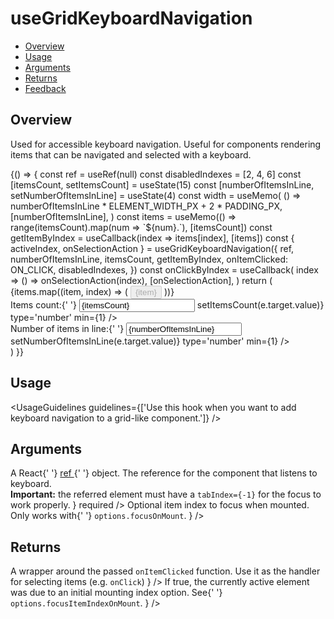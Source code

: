 
<Meta title='Hooks/useGridKeyboardNavigation' />

# useGridKeyboardNavigation

- [Overview](#overview)
- [Usage](#usage)
- [Arguments](#arguments)
- [Returns](#returns)
- [Feedback](#feedback)

## Overview

Used for accessible keyboard navigation. Useful for components rendering items that can be navigated and selected with a keyboard.



<Canvas>
  <Story name='Overview'>
    {() => {
      const ref = useRef(null)
      const disabledIndexes = [2, 4, 6]
      const [itemsCount, setItemsCount] = useState(15)
      const [numberOfItemsInLine, setNumberOfItemsInLine] = useState(4)
      const width = useMemo(
        () => numberOfItemsInLine * ELEMENT_WIDTH_PX + 2 * PADDING_PX,
        [numberOfItemsInLine],
      )
      const items = useMemo(() => range(itemsCount).map(num => `${num}.`), [itemsCount])
      const getItemByIndex = useCallback(index => items[index], [items])
      const { activeIndex, onSelectionAction } = useGridKeyboardNavigation({
        ref,
        numberOfItemsInLine,
        itemsCount,
        getItemByIndex,
        onItemClicked: ON_CLICK,
        disabledIndexes,
      })
      const onClickByIndex = useCallback(
        index => () => onSelectionAction(index),
        [onSelectionAction],
      )
      return (
        <div>
          <div
            className='use-grid-keyboard-nav-comp-wrapper'
            style={{ width }}
            ref={ref}
            tabIndex={-1}
          >
            {items.map((item, index) => (
              <Button
                key={item}
                disabled={disabledIndexes.includes(index)}
                onClick={onClickByIndex(index)}
                kind={Button.kinds?.SECONDARY}
                className={cx('use-grid-keyboard-nav-item', {
                  'active-item': index === activeIndex,
                })}
              >
                {item}
              </Button>
            ))}
          </div>
          <div className='use-grid-keyboard-nav-controls'>
            <div>
              Items count:{' '}
              <input
                value={itemsCount}
                onChange={e => setItemsCount(e.target.value)}
                type='number'
                min={1}
              />
            </div>
            <div>
              Number of items in line:{' '}
              <input
                value={numberOfItemsInLine}
                onChange={e => setNumberOfItemsInLine(e.target.value)}
                type='number'
                min={1}
              />
            </div>
          </div>
        </div>
      )
    }}
  </Story>
</Canvas>

## Usage

<UsageGuidelines
  guidelines={['Use this hook when you want to add keyboard navigation to a grid-like component.']}
/>

## Arguments

<FunctionArguments>
  <FunctionArgument name='options' type='Object'>
    <FunctionArgument
      name='ref'
      type='React.MutableRefObject<HTMLElement>'
      description={
        <>
          A React{' '}
          <a
            href='https://reactjs.org/docs/hooks-reference.html#useref'
            target='_blank'
            rel='noopener noreferrer'
          >
            ref
          </a>{' '}
          object. The reference for the component that listens to keyboard. <br />
          <b>Important:</b> the referred element must have a <code>tabIndex={-1}</code> for the focus
          to work properly.
        </>
      }
      required
    />
    <FunctionArgument name='itemsCount' type='Number' description='The number of items.' required />
    <FunctionArgument
      name='numberOfItemsInLine'
      type='Number'
      description='The number of items on each line of the grid.'
      required
    />
    <FunctionArgument
      name='onItemClicked'
      type='(item, index) => void'
      description="The callback for selecting an item. It will be called when an active item is selected, for example with 'Enter'."
      required
    />
    <FunctionArgument
      name='getItemByIndex'
      type='(index) => item'
      description='A function which gets an index as a param, and returns the item on that index.'
    />
    <FunctionArgument
      name='focusOnMount'
      type='boolean'
      description='If true, the referenced element will be focused when mounted.'
    />
    <FunctionArgument
      name='focusItemIndexOnMount'
      type='number'
      description={
        <>
          Optional item index to focus when mounted. Only works with{' '}
          <code>options.focusOnMount</code>.
        </>
      }
    />
    <FunctionArgument
      name='disabledIndexes'
      type='number[]'
      description='Optional array of disabled indices, which will be skipped while navigating.'
    />
  </FunctionArgument>
</FunctionArguments>

## Returns

<FunctionArguments>
  <FunctionArgument name='result' type='Object'>
    <FunctionArgument
      name='activeIndex'
      type='number'
      description='The index of the currently active item.'
    />
    <FunctionArgument
      name='onSelectionAction'
      type='(itemIndex) => void'
      description={
        <>
          A wrapper around the passed <code>onItemClicked</code> function. Use it as the handler for
          selecting items (e.g. <code>onClick</code>)
        </>
      }
    />
    <FunctionArgument
      name='isInitialActiveState'
      type='boolean'
      description={
        <>
          If true, the currently active element was due to an initial mounting index option. See{' '}
          <code>options.focusItemIndexOnMount</code>.
        </>
      }
    />
  </FunctionArgument>
</FunctionArguments>
